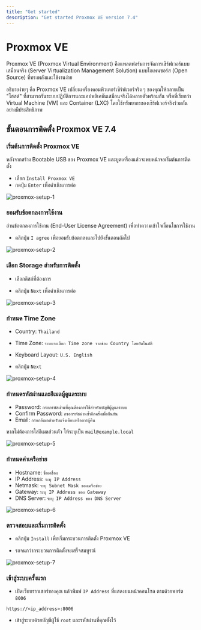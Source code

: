 ```yaml
---
title: "Get started"
description: "Get started Proxmox VE version 7.4"
---
```



# Proxmox VE

Proxmox VE (Proxmox Virtual Environment) คือแพลตฟอร์มการจัดการเซิร์ฟเวอร์แบบเสมือนจริง (Server Virtualization Management Solution) แบบโอเพนซอร์ส (Open Source) ที่ทรงพลังและใช้งานง่าย

อธิบายง่ายๆ คือ Proxmox VE เปลี่ยนเครื่องคอมพิวเตอร์เซิร์ฟเวอร์จริง ๆ ของคุณให้กลายเป็น "โฮสต์" ที่สามารถรันระบบปฏิบัติการและแอปพลิเคชันเสมือนจริงได้หลายตัวพร้อมกัน หรือที่เรียกว่า Virtual Machine (VM) และ Container (LXC) โดยใช้ทรัพยากรของเซิร์ฟเวอร์จริงร่วมกันอย่างมีประสิทธิภาพ

## ขั้นตอนการติดตั้ง Proxmox VE 7.4

<Steps>

### เริ่มต้นการติดตั้ง Proxmox VE

หลังจากสร้าง Bootable USB ของ Proxmox VE และบูตเครื่องแล้วจะพบหน้าจอเริ่มต้นการติดตั้ง

- เลือก `Install Proxmox VE`
- กดปุ่ม `Enter` เพื่อดำเนินการต่อ

![proxmox-setup-1](/images/proxmox/proxmox-setup-1.png)

### ยอมรับข้อตกลงการใช้งาน

อ่านข้อตกลงการใช้งาน (End-User License Agreement) เพื่อทำความเข้าใจเงื่อนไขการใช้งาน

- คลิกปุ่ม `I agree` เพื่อยอมรับข้อตกลงและไปยังขั้นตอนถัดไป

![proxmox-setup-2](/images/proxmox/proxmox-setup-2.png)

### เลือก Storage สำหรับการติดตั้ง

- เลือกดิสก์ที่ต้องการ

- คลิกปุ่ม `Next` เพื่อดำเนินการต่อ

![proxmox-setup-3](/images/proxmox/proxmox-setup-3.png)

### กำหนด Time Zone

- Country: `Thailand`

- Time Zone: `ระบบจะเลือก Time zone จากช่อง Country โดยอัตโนมัติ`

- Keyboard Layout: `U.S. English`

- คลิกปุ่ม `Next`

![proxmox-setup-4](/images/proxmox/proxmox-setup-4.png)

### กำหนดรหัสผ่านและอีเมลผู้ดูแลระบบ

- Password: `กรอกรหัสผ่านที่คุณต้องการใช้สำหรับบัญชีผู้ดูแลระบบ`
- Confirm Password: `กรอกรหัสผ่านซ้ำอีกครั้งเพื่อยืนยัน`
- Email: `กรอกอีเมลสำหรับแจ้งเตือนหรือการกู้คืน`

<Callout>หากไม่ต้องการใส่อีเมลส่วนตัว ให้ระบุเป็น `mail@example.local`</Callout>

![proxmox-setup-5](/images/proxmox/proxmox-setup-5.png)

### กำหนดค่าเครือข่าย

- Hostname: `ชื่อเครื่อง`
- IP Address: `ระบุ IP Address`
- Netmask: `ระบุ Subnet Mask ของเครือข่าย`
- Gateway: `ระบุ IP Address ของ Gateway`
- DNS Server: `ระบุ IP Address ของ DNS Server`

![proxmox-setup-6](/images/proxmox/proxmox-setup-6.png)

### ตรวจสอบและเริ่มการติดตั้ง

- คลิกปุ่ม `Install` เพื่อเริ่มกระบวนการติดตั้ง Proxmox VE

- รอจนกว่ากระบวนการติดตั้งจะเสร็จสมบูรณ์

![proxmox-setup-7](/images/proxmox/proxmox-setup-7.png)

### เข้าสู่ระบบครั้งแรก

- เปิดเว็บบราวเซอร์ของคุณ แล้วพิมพ์ `IP Address` ที่แสดงบนหน้าคอนโซล ตามด้วยพอร์ต `8006`

```url copy
https://<ip_address>:8006
```

- เข้าสู่ระบบด้วยบัญชีผู้ใช้ `root` และรหัสผ่านที่คุณตั้งไว้

</Steps>
